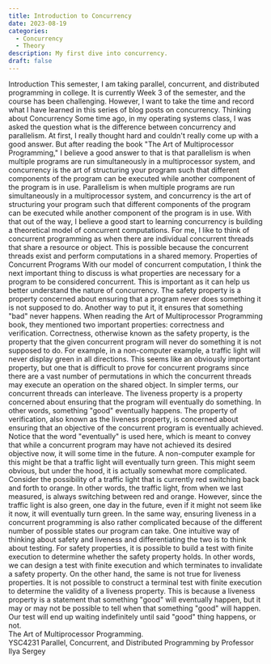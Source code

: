 ```yaml
---
title: Introduction to Concurrency
date: 2023-08-19
categories:
  - Concurrency
  - Theory
description: My first dive into concurrency. 
draft: false
---
```

<Heading>
Introduction
</Heading>

<Paragraph>
This semester, I am taking parallel, concurrent, and distributed programming in college. It is currently Week 3 of the semester, and the course has been challenging.
However, I want to take the time and record what I have learned in this series of blog posts on concurrency. 
</Paragraph>

<Heading>
Thinking about Concurrency
</Heading>

<Paragraph>
Some time ago, in my operating systems class, I was asked the question what is the difference between concurrency and parallelism. At first, I really thought hard and couldn't really come up with a good answer.
But after reading the book "The Art of Multiprocessor Programming," I believe a good answer to that is that parallelism is when multiple programs are run simultaneously in a multiprocessor system, and concurrency is the art of structuring your program such that different components of the program can be executed while another component of the program is in use.
</Paragraph>

<Definition term="Parallelism vs Concurrency">
Parallelism is when multiple programs are run simultaneously in a multiprocessor system, and concurrency is the art of structuring your program such that different components of the program can be executed while another component of the program is in use.
</Definition>

<Paragraph>
With that out of the way, I believe a good start to learning concurrency is building a theoretical model of concurrent computations. For me, I like to think of concurrent programming
as when there are individual concurrent threads that share a resource or object. This is possible because the concurrent threads exist and perform computations in a shared memory.
</Paragraph>

<Heading> 
Properties of Concurrent Programs
</Heading>

<Paragraph>
With our model of concurrent computation, I think the next important thing to discuss is what properties are necessary for a program to be considered concurrent. This is important as it can help us better understand the nature of concurrency.
</Paragraph>

<Definition term="Safety Property">
The safety property is a property concerned about ensuring that a program never does something it is not supposed to do. Another way to put it, it ensures that something "bad" never happens.
</Definition>

<Paragraph>
When reading the Art of Multiprocessor Programming book, they mentioned two important properties: correctness and verification.
Correctness, otherwise known as the safety property, is the property that the given concurrent program will never do something it is not supposed to do. For example, in a non-computer example, a traffic light will never display green in all directions.
This seems like an obviously important property, but one that is difficult to prove for concurrent programs since there are a vast number of permutations in which the concurrent threads may execute an operation on the shared object. In simpler terms, our concurrent threads can interleave.
</Paragraph>

<Definition term="Liveness Property">
The liveness property is a property concerned about ensuring that the program will eventually do something. In other words, something "good" eventually happens.
</Definition>

<Paragraph>
The property of verification, also known as the liveness property, is concerned about ensuring that an objective of the concurrent program is eventually achieved. Notice that the word "eventually" is used here, which is meant to convey 
that while a concurrent program may have not achieved its desired objective now, it will some time in the future. A non-computer example for this might be that a traffic light will eventually turn green. This might seem obvious, but under the hood, it is actually somewhat more complicated.
Consider the possibility of a traffic light that is currently red switching back and forth to orange. In other words, the traffic light, from when we last measured, is always switching between red and orange. However, since the traffic light is also green, one day in the future, even if it might not seem like it now, it will eventually turn green. In the same way, ensuring liveness in a concurrent programming
is also rather complicated because of the different number of possible states our program can take.
</Paragraph>

<Highlight>
One intuitive way of thinking about safety and liveness and differentiating the two is to think about testing. For safety properties, it is possible to build a test with finite execution to determine whether the safety property holds. In other words, we can design a test with finite execution and which terminates to invalidate a safety property. On the other hand, the same is not true for liveness properties. It is not possible to construct a terminal test with finite execution to determine the validity of a liveness property. This is because a liveness property is a statement that something "good" will eventually happen, but it may or may not be possible to tell when that something "good" will happen. Our test will end up waiting indefinitely until said "good" thing happens, or not.
</Highlight>

<References>
  <div>The Art of Multiprocessor Programming.</div>
  <div> YSC4231 Parallel, Concurrent, and Distributed Programming by Professor Ilya Sergey </div>
</References> 
